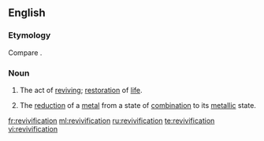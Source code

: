 ==English==

===Etymology===
Compare {{etyl|fr|-}} {{term|révivification|lang=fr}}.

===Noun===
{{en-noun|s|-}}

# The act of [[revive|reviving]]; [[restoration]] of [[life]].
# {{chemistry|obsolete}} The [[reduction]] of a [[metal]] from a state of [[combination]] to its [[metallic]] state.

[[fr:revivification]]
[[ml:revivification]]
[[ru:revivification]]
[[te:revivification]]
[[vi:revivification]]